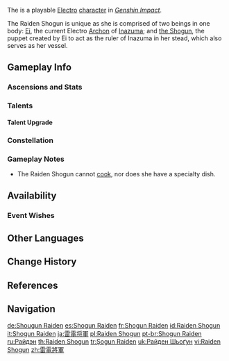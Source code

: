 {{CharacterTabs}}
{{About|the playable character|other uses|Raiden Shogun (Disambiguation)}}
{{Character Infobox
|image            = <gallery>
Raiden Shogun Card.png|Card
Character Raiden Shogun Full Wish.png|Wish
Character Raiden Shogun Game.png|In-Game
</gallery>

<!--Playable Character Information-->
|type             = Playable
|element          = Electro
|weapon           = Polearm
|quality           = 5
|elementNote      = Gnosis

<!--Character Information-->
|name             = Raiden Shogun
|realname         = Raiden Ei
|birthday         = June 26th
|constellation    = Imperatrix Umbrosa
|affiliation      = Inazuma City
|affiliation2     = Inazuma Shogunate
|affiliation3     = The Seven
|dish             = None
|region           = Inazuma
|obtain           = Character Event Wishes
|event_name       = Reign of Serenity
|releaseDate      = 2021-09-01

<!--Titles-->
|title            = Plane of Euthymia
|title2           = Her Eternal Excellency

<!--Voice Actors-->
|voiceEN          = [[imdb:nm3304361|Anne Yatco]]<ref>Twitter: [https://twitter.com/GenshinImpact/status/1430771997605339137 EN VA Announcement]</ref>
|voiceCN          = [https://zh.moegirl.org.cn/菊花花 Juhuahua ({{zh|菊花花}})]<ref>HoYoverse Chinese News: [https://ys.mihoyo.com/main/news/detail/16261 {{zh|2.0版本PV：「不动鸣神，泡影断灭」}}]</ref>
|voiceJP          = {{w|Miyuki Sawashiro|Sawashiro Miyuki ({{ja|沢城 みゆき}})}}<ref>Twitter: [https://twitter.com/Genshin_7/status/1413467811591069702 JP VA Announcement]</ref>
|voiceKR          = {{w|ko:박지윤_(성우)|Park Ji-yoon ({{ko|박지윤}})}}<ref>Twitter: [https://twitter.com/genshinimpactkr/status/1430773982895222785 KR VA Announcement]</ref>
}}
The {{Lang|'''Raiden Shogun'''|ja={{Rubi|雷|らい|電|でん|将|しょう|軍|ぐん}}|ja_rm=Raiden Shougun}} is a playable [[Electro]] [[character]] in ''[[Genshin Impact]]''.

The Raiden Shogun is unique as she is comprised of two beings in one body: [[Ei]], the current Electro [[Archon]] of [[Inazuma]]; and [[the Shogun]], the puppet created by Ei to act as the ruler of Inazuma in her stead, which also serves as her vessel.

==Gameplay Info==
===Ascensions and Stats===
{{Character Ascensions and Stats}}

===Talents===
{{Talent Table}}

====Talent Upgrade====
{{Talent Upgrade}}

===Constellation===
{{Constellation Table}}

===Gameplay Notes===
* The Raiden Shogun cannot [[cook]], nor does she have a specialty dish.

==Availability==
===Event Wishes===
{{Featured}}

==Other Languages==
{{Other Languages|default_hidden = 1
|en      = Raiden Shogun
|zhs     = 雷电将军
|zhs_rm  = Léidiàn Jiāngjūn
|zht     = 雷電將軍
|zht_rm  = Léidiàn Jiāngjūn
|ja      = {{Rubi|雷|らい|電|でん|将|しょう|軍|ぐん}}
|ja_rm   = Raiden Shougun
|ko      = 라이덴 쇼군
|ko_rm   = Raiden Syogun
|es      = Shogun Raiden
|fr      = Shogun Raiden
|ru      = Райдэн
|th      = Raiden Shogun
|vi      = Raiden Shogun
|de      = Shougun Raiden
|id      = Raiden Shogun
|pt      = Shogun Raiden
|tr      = Şogun Raiden
|it      = Shogun Raiden
}}

==Change History==
{{Change History|2.1|introduced=1.6}}

==References==
{{Reflist|2}}

==Navigation==
{{Character Navbox}}

<!--interwiki-->

[[de:Shougun Raiden]]
[[es:Shogun Raiden]]
[[fr:Shogun Raiden]]
[[id:Raiden Shogun]]
[[it:Shogun Raiden]]
[[ja:雷電将軍]]
[[pl:Raiden Shogun]]
[[pt-br:Shogun Raiden]]
[[ru:Райдэн]]
[[th:Raiden Shogun]]
[[tr:Şogun Raiden]]
[[uk:Райден Шьоґун]]
[[vi:Raiden Shogun]]
[[zh:雷電將軍]]
